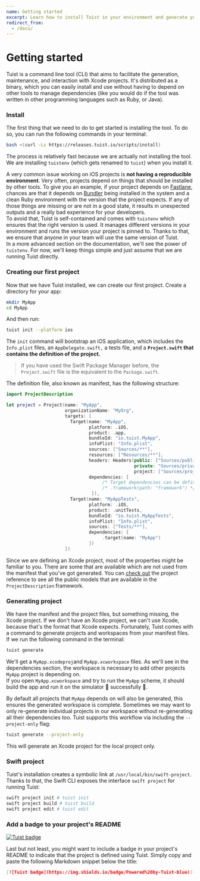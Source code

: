 ```yaml
---
name: Getting started
excerpt: Learn how to install Tuist in your environment and generate your first project.
redirect_from:
  - /docs/
---
```


# Getting started

Tuist is a command line tool \(CLI\) that aims to facilitate the generation, maintenance, and interaction with Xcode projects. It's distributed as a binary, which you can easily install and use without having to depend on other tools to manage dependencies \(like you would do if the tool was written in other programming languages such as Ruby, or Java\).

### Install

The first thing that we need to do to get started is installing the tool. To do so, you can run the following commands in your terminal:

```bash
bash <(curl -Ls https://releases.tuist.io/scripts/install)
```

The process is relatively fast because we are actually not installing the tool. We are installing `tuistenv` \(which gets renamed to `tuist`\) when you install it.

A very common issue working on iOS projects is **not having a reproducible environment**. Very often, projects depend on things that should be installed by other tools. To give you an example, if your project depends on [Fastlane](https://fastlane.tools/), chances are that it depends on [Bundler](https://bundler.io/) being installed in the system and a clean Ruby environment with the version that the project expects. If any of those things are missing or are not in a good state, it results in unexpected outputs and a really bad experience for your developers.  
To avoid that, Tuist is self-contained and comes with `tuistenv` which ensures that the right version is used. It manages different versions in your environment and runs the version your project is pinned to. Thanks to that, we ensure that anyone in your team will use the same version of Tuist.  
In a more advanced section on the documentation, we'll see the power of `tuistenv`. For now, we'll keep things simple and just assume that we are running Tuist directly.

### Creating our first project

Now that we have Tuist installed, we can create our first project. Create a directory for your app:

```bash
mkdir MyApp
cd MyApp
```

And then run:

```bash
tuist init --platform ios
```

The `init` command will bootstrap an iOS application, which includes the `Info.plist` files, an `AppDelegate.swift,` a tests file, and a **`Project.swift` that contains the definition of the project.**

> If you have used the Swift Package Manager before, the `Project.swift` file is the equivalent to the `Package.swift`.

The definition file, also known as manifest, has the following structure:

```swift
import ProjectDescription

let project = Project(name: "MyApp",
                      organizationName: "MyOrg",
                      targets: [
                        Target(name: "MyApp",
                               platform: .iOS,
                               product: .app,
                               bundleId: "io.tuist.MyApp",
                               infoPlist: "Info.plist",
                               sources: ["Sources/**"],
                               resources: ["Resources/**"],
                               headers: Headers(public: ["Sources/public/A/**", "Sources/public/B/**"],
                                                private: "Sources/private/**",
                                                project: ["Sources/project/A/**", "Sources/project/B/**"]),
                               dependencies: [
                                    /* Target dependencies can be defined here */
                                    /* .framework(path: "framework") */
                                ]),
                        Target(name: "MyAppTests",
                               platform: .iOS,
                               product: .unitTests,
                               bundleId: "io.tuist.MyAppTests",
                               infoPlist: "Info.plist",
                               sources: ["Tests/**"],
                               dependencies: [
                                    .target(name: "MyApp")
                               ])
                      ])
```

Since we are defining an Xcode project, most of the properties might be familiar to you. There are some that are available which are not used from the manifest that you've got generated. You can [check out](https://tuist.github.io/tuist/index.html) the project reference to see all the public models that are available in the `ProjectDescription` framework.

### Generating project

We have the manifest and the project files, but something missing, the Xcode project. If we don't have an Xcode project, we can't use Xcode, because that's the format that Xcode expects. Fortunately, Tuist comes with a command to generate projects and workspaces from your manifest files. If we run the following command in the terminal:

```bash
tuist generate
```

We'll get a `MyApp.xcodeproj`and `MyApp.xcworkspace` files. As we'll see in the dependencies section, the workspace is necessary to add other projects `MyApp` project is depending on.  
If you open `MyApp.xcworkspace` and try to run the `MyApp` scheme, it should build the app and run it on the simulator 📱 successfully 🎉.

By default all projects that `MyApp` depends on will also be generated, this ensures the generated workspace is complete. Sometimes we may want to only re-generate individual projects in our workspace without re-generating all their dependencies too. Tuist supports this workflow via including the `--project-only` flag:

```bash
tuist generate --project-only
```

This will generate an Xcode project for the local project only.

### Swift project

Tuist's installation creates a symbolic link at `/usr/local/bin/swift-project`.
Thanks to that, the Swift CLI exposes the interface `swift project` for running Tuist:

```bash
swift project init # tuist init
swift project build # tuist build
swift project edit # tuist edit
```

### Add a badge to your project's README

[![Tuist badge](https://img.shields.io/badge/Powered%20by-Tuist-blue)](https://tuist.io)

Last but not least, you might want to include a badge in your project's README to indicate that the project is defined using Tuist. Simply copy and paste the following Markdown snippet below the title:

```md
[![Tuist badge](https://img.shields.io/badge/Powered%20by-Tuist-blue)](https://tuist.io)
```
